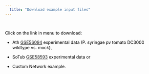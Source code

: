 ---
  title: "Download example input files"
---



</br>

<font color='black'>

Click on the link in menu to download: 

* Ath <a href="https://www.ncbi.nlm.nih.gov/geo/query/acc.cgi?acc=GSE56094">GSE56094</a> experimental data (P. syringae pv tomato DC3000 wildtype vs. mock),

* SoTub <a href="https://www.ncbi.nlm.nih.gov/geo/query/acc.cgi?acc=GSE58593">GSE58593</a> experimental data or 

* Custom Network example.

</font>